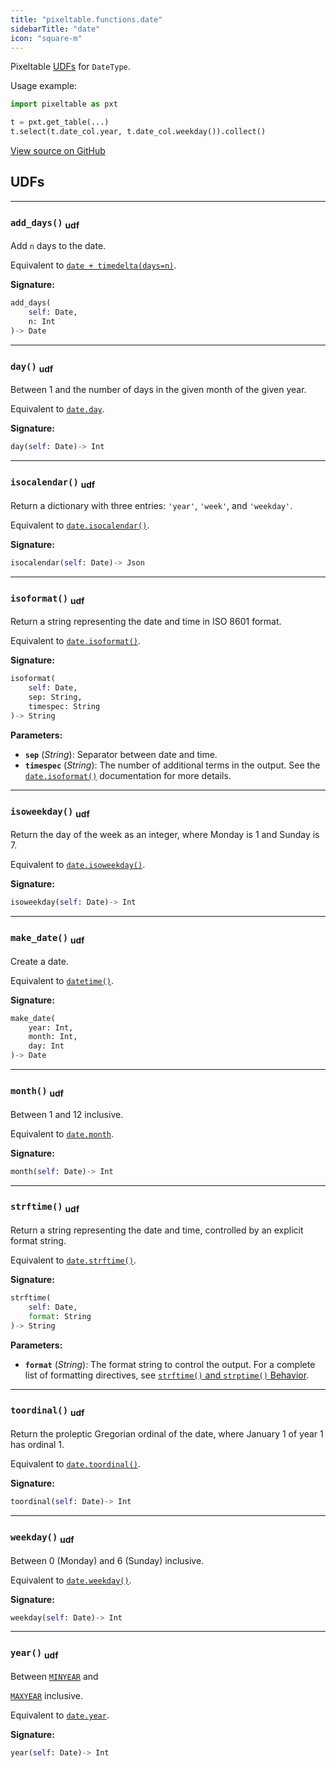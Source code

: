 ```yaml
---
title: "pixeltable.functions.date"
sidebarTitle: "date"
icon: "square-m"
---
```


Pixeltable [UDFs](https://pixeltable.readme.io/docs/user-defined-functions-udfs) for `DateType`.

Usage example:

``` python
import pixeltable as pxt

t = pxt.get_table(...)
t.select(t.date_col.year, t.date_col.weekday()).collect()
```


<a href="https://github.com/pixeltable/pixeltable/blob/v0.3/pixeltable/functions/date.py#L0" target="_blank">View source on GitHub</a>

## UDFs


---

### `add_days()` <sub>udf</sub>

Add `n` days to the date.


Equivalent to [`date + timedelta(days=n)`](https://docs.python.org/3/library/datetime.html#datetime.timedelta).


**Signature:**

```python
add_days(
    self: Date,
    n: Int
)-> Date
```


---

### `day()` <sub>udf</sub>

Between 1 and the number of days in the given month of the given year.


Equivalent to [`date.day`](https://docs.python.org/3/library/datetime.html#datetime.date.day).


**Signature:**

```python
day(self: Date)-> Int
```


---

### `isocalendar()` <sub>udf</sub>

Return a dictionary with three entries: `'year'`, `'week'`, and `'weekday'`.


Equivalent to [`date.isocalendar()`](https://docs.python.org/3/library/datetime.html#datetime.date.isocalendar).


**Signature:**

```python
isocalendar(self: Date)-> Json
```


---

### `isoformat()` <sub>udf</sub>

Return a string representing the date and time in ISO 8601 format.


Equivalent to [`date.isoformat()`](https://docs.python.org/3/library/datetime.html#datetime.date.isoformat).


**Signature:**

```python
isoformat(
    self: Date,
    sep: String,
    timespec: String
)-> String
```

**Parameters:**

- **`sep`** (*String*): Separator between date and time.
- **`timespec`** (*String*): The number of additional terms in the output. See the [`date.isoformat()`](https://docs.python.org/3/library/datetime.html#datetime.date.isoformat) documentation for more details.


---

### `isoweekday()` <sub>udf</sub>

Return the day of the week as an integer, where Monday is 1 and Sunday is 7.


Equivalent to [`date.isoweekday()`](https://docs.python.org/3/library/datetime.html#datetime.date.isoweekday).


**Signature:**

```python
isoweekday(self: Date)-> Int
```


---

### `make_date()` <sub>udf</sub>

Create a date.


Equivalent to [`datetime()`](https://docs.python.org/3/library/datetime.html#datetime.date).


**Signature:**

```python
make_date(
    year: Int,
    month: Int,
    day: Int
)-> Date
```


---

### `month()` <sub>udf</sub>

Between 1 and 12 inclusive.


Equivalent to [`date.month`](https://docs.python.org/3/library/datetime.html#datetime.date.month).


**Signature:**

```python
month(self: Date)-> Int
```


---

### `strftime()` <sub>udf</sub>

Return a string representing the date and time, controlled by an explicit format string.


Equivalent to [`date.strftime()`](https://docs.python.org/3/library/datetime.html#datetime.date.strftime).


**Signature:**

```python
strftime(
    self: Date,
    format: String
)-> String
```

**Parameters:**

- **`format`** (*String*): The format string to control the output. For a complete list of formatting directives, see [`strftime()` and `strptime()` Behavior](https://docs.python.org/3/library/datetime.html#strftime-and-strptime-behavior).


---

### `toordinal()` <sub>udf</sub>

Return the proleptic Gregorian ordinal of the date, where January 1 of year 1 has ordinal 1.


Equivalent to [`date.toordinal()`](https://docs.python.org/3/library/datetime.html#datetime.date.toordinal).


**Signature:**

```python
toordinal(self: Date)-> Int
```


---

### `weekday()` <sub>udf</sub>

Between 0 (Monday) and 6 (Sunday) inclusive.


Equivalent to [`date.weekday()`](https://docs.python.org/3/library/datetime.html#datetime.date.weekday).


**Signature:**

```python
weekday(self: Date)-> Int
```


---

### `year()` <sub>udf</sub>

Between [`MINYEAR`](https://docs.python.org/3/library/datetime.html#datetime.MINYEAR) and


[`MAXYEAR`](https://docs.python.org/3/library/datetime.html#datetime.MAXYEAR) inclusive.

Equivalent to [`date.year`](https://docs.python.org/3/library/datetime.html#datetime.date.year).


**Signature:**

```python
year(self: Date)-> Int
```

